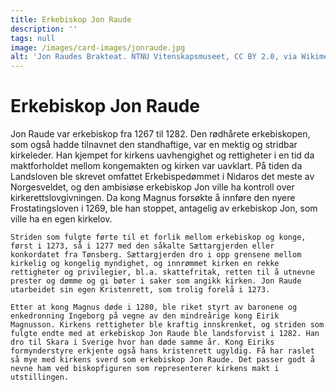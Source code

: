 ```yaml
---
title: Erkebiskop Jon Raude
description: ''
tags: null
image: /images/card-images/jonraude.jpg
alt: 'Jon Raudes Brakteat. NTNU Vitenskapsmuseet, CC BY 2.0, via Wikimedia Commons'
---
```



# Erkebiskop Jon Raude

<Container stil="initial side">
    Jon Raude var erkebiskop fra 1267 til 1282. Den rødhårete erkebiskopen, som også hadde tilnavnet den standhaftige, var en mektig og stridbar kirkeleder. Han kjempet for kirkens uavhengighet og rettigheter i en tid da maktforholdet mellom kongemakten og kirken var uavklart. På tiden da Landsloven ble skrevet omfattet Erkebispedømmet i Nidaros det meste av Norgesveldet, og den ambisiøse erkebiskop Jon ville ha kontroll over kirkerettslovgivningen. Da kong Magnus forsøkte å innføre den nyere Frostatingsloven i 1269, ble han stoppet, antagelig av erkebiskop Jon, som ville ha en egen kirkelov. 
    
    Striden som fulgte førte til et forlik mellom erkebiskop og konge, først i 1273, så i 1277 med den såkalte Sættargjerden eller konkordatet fra Tønsberg. Sættargjerden dro i opp grensene mellom kirkelig og kongelig myndighet, og innrømmet kirken en rekke rettigheter og privilegier, bl.a. skattefritak, retten til å utnevne prester og dømme og gi bøter i saker som angikk kirken. Jon Raude utarbeidet sin egen Kristenrett, som trolig forelå i 1273. 
    
    Etter at kong Magnus døde i 1280, ble riket styrt av baronene og enkedronning Ingeborg på vegne av den mindreårige kong Eirik Magnusson. Kirkens rettigheter ble kraftig innskrenket, og striden som fulgte endte med at erkebiskop Jon Raude ble landsforvist i 1282. Han dro til Skara i Sverige hvor han døde samme år. Kong Eiriks formynderstyre erkjente også hans kristenrett ugyldig. Få har raslet så mye med kirkens sverd som erkebiskop Jon Raude. Det passer godt å nevne ham ved biskopfiguren som representerer kirkens makt i utstillingen.

</Container>
